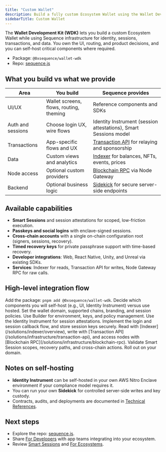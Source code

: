 ```yaml
---
title: "Custom Wallet"
description: Build a fully custom Ecosystem Wallet using the Wallet Development Kit on top of Sequence infrastructure. Self-host critical components if needed.
sidebarTitle: Custom Wallet
---
```


The **Wallet Development Kit (WDK)** lets you build a custom Ecosystem Wallet while using Sequence infrastructure for identity, sessions, transactions, and data. You own the UI, routing, and product decisions, and you can self-host critical components where required.

- Package: `@0xsequence/wallet-wdk`
- Repo: [sequence.js](https://github.com/0xsequence/sequence.js)

## What you build vs what we provide

| Area | You build | Sequence provides |
| --- | --- | --- |
| UI/UX | Wallet screens, flows, routing, theming | Reference components and SDKs |
| Auth and sessions | Choose login UX, wire flows | Identity Instrument (session attestations), Smart Sessions model |
| Transactions | App-specific flows and UX | [Transaction API](/solutions/infrastructure/transaction-api) for relaying and sponsorship |
| Data | Custom views and analytics | [Indexer](/solutions/indexer/overview) for balances, NFTs, events, prices |
| Node access | Optional custom providers | [Blockchain RPC](/solutions/infrastructure/blockchain-rpc) via Node Gateway |
| Backend | Optional business logic | [Sidekick](/solutions/infrastructure/sidekick) for secure server-side endpoints |

## Available capabilities

- **Smart Sessions** and session attestations for scoped, low-friction execution.
- **Passkeys and social logins** with enclave-signed sessions.
- **Cross-chain accounts** with a single on-chain configuration root (signers, sessions, recovery).
- **Timed recovery keys** for private passphrase support with time-based recovery.
- **Developer integrations**: Web, React Native, Unity, and Unreal via existing SDKs.
- **Services**: Indexer for reads, Transaction API for writes, Node Gateway RPC for raw calls.

## High-level integration flow

<Steps>
  <Step title="Install and plan hosting">
    Add the package: <code>pnpm add @0xsequence/wallet-wdk</code>. Decide which components you will self-host (e.g., UI, Identity Instrument) versus use hosted.
  </Step>
  <Step title="Configure ecosystem metadata">
    Set the wallet domain, supported chains, branding, and session policies. Use Builder for environment, keys, and policy management.
  </Step>
  <Step title="Wire identity and sessions">
    Use the Identity Instrument for session attestations. Implement the login and session callback flow, and store session keys securely.
  </Step>
  <Step title="Connect services">
    Read with [Indexer](/solutions/indexer/overview), write with [Transaction API](/solutions/infrastructure/transaction-api), and access nodes with [Blockchain RPC](/solutions/infrastructure/blockchain-rpc).
  </Step>
  <Step title="Test and ship">
    Validate Smart Session scopes, recovery paths, and cross-chain actions. Roll out on your domain.
  </Step>
</Steps>

## Notes on self-hosting

- **Identity Instrument** can be self-hosted in your own AWS Nitro Enclave environment if your compliance model requires it.
- You can run your own **Sidekick** for controlled server-side writes and key custody.
- Contracts, audits, and deployments are documented in [Technical References](/solutions/technical-references/overview).

## Next steps

- Explore the repo: [sequence.js](https://github.com/0xsequence/sequence.js).
- Share [For Developers](/solutions/wallets/developers/overview) with app teams integrating into your ecosystem.
- Review [Smart Sessions](/solutions/wallets/ecosystems/smart-sessions) and [For Ecosystems](/solutions/wallets/ecosystems/overview).
